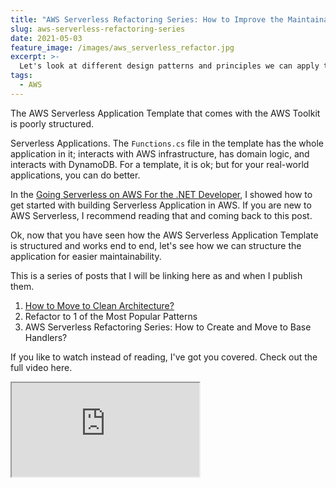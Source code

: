 ```yaml
---
title: "AWS Serverless Refactoring Series: How to Improve the Maintainability of Project"
slug: aws-serverless-refactoring-series
date: 2021-05-03
feature_image: /images/aws_serverless_refactor.jpg
excerpt: >-
  Let's look at different design patterns and principles we can apply to make the default AWS Serverless Application Template cleaner and easier to maintain.
tags:
  - AWS
---
```

The AWS Serverless Application Template that comes with the AWS Toolkit is poorly structured.

Serverless Applications. The `Functions.cs` file in the template has the whole application in it; interacts with AWS infrastructure, has domain logic, and interacts with DynamoDB. For a template, it is ok; but for your real-world applications, you can do better.

In the [Going Serverless on AWS For the .NET Developer](/blog/aws-serverless-application/), I showed how to get started with building Serverless Application in AWS. If you are new to AWS Serverless, I recommend reading that and coming back to this post.

Ok, now that you have seen how the AWS Serverless Application Template is structured and works end to end, let's see how we can structure the application for easier maintainability.

This is a series of posts that I will be linking here as and when I publish them.

1.  [How to Move to Clean Architecture?](/blog/aws-serverless-refactoring-series-clean-architecture/)
2.  Refactor to 1 of the Most Popular Patterns
3.  AWS Serverless Refactoring Series: How to Create and Move to Base Handlers?

If you like to watch instead of reading, I've got you covered. Check out the full video here.

<iframe src="https://www.youtube.com/embed/XE1w52pNYr8" />

I hope you enjoy them!